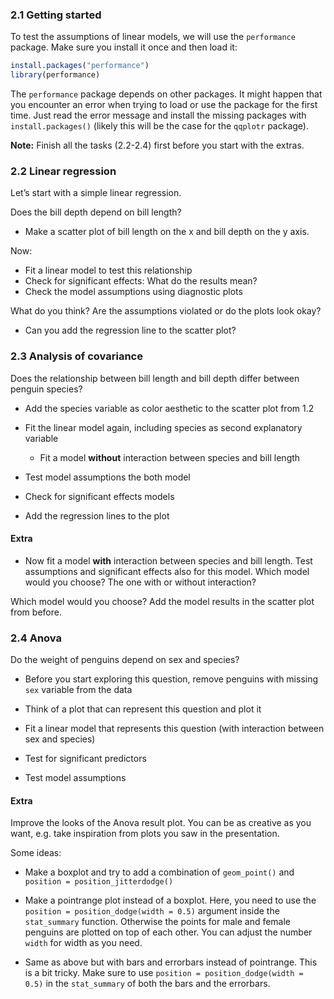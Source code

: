 ### 2.1 Getting started

To test the assumptions of linear models, we will use the `performance` package. Make sure you install it once and then load it:

```r
install.packages("performance")
library(performance)
```

The `performance` package depends on other packages. It might happen that you encounter an error when trying to load or use the package for the first time. Just read the error message and install the missing packages with `install.packages()` (likely this will be the case for the `qqplotr` package).

**Note:** Finish all the tasks (2.2-2.4) first before you start with the extras.

### 2.2 Linear regression

Let's start with a simple linear regression.

Does the bill depth depend on bill length?

- Make a scatter plot of bill length on the x and bill depth on the y axis.

Now:

- Fit a linear model to test this relationship
- Check for significant effects: What do the results mean?
- Check the model assumptions using diagnostic plots

What do you think? Are the assumptions violated or do the plots look okay?

- Can you add the regression line to the scatter plot?

### 2.3 Analysis of covariance

Does the relationship between bill length and bill depth differ between penguin species?

- Add the species variable as color aesthetic to the scatter plot from 1.2

- Fit the linear model again, including species as second explanatory variable
  - Fit a model **without** interaction between species and bill length

- Test model assumptions the both model

- Check for significant effects models

- Add the regression lines to the plot

#### Extra

- Now fit a model **with** interaction between species and bill length. Test assumptions and significant effects also for this model. Which model would you choose? The one with or without interaction?

Which model would you choose? Add the model results in the scatter plot from before.

### 2.4 Anova

Do the weight of penguins depend on sex and species?

- Before you start exploring this question, remove penguins with missing `sex` variable from the data

- Think of a plot that can represent this question and plot it

- Fit a linear model that represents this question (with interaction between sex and species)

- Test for significant predictors

- Test model assumptions

#### Extra

Improve the looks of the Anova result plot. You can be as creative as you want, e.g. take inspiration from plots you saw in the presentation.

Some ideas:

- Make a boxplot and try to add a combination of `geom_point()` and `position = position_jitterdodge()`

- Make a pointrange plot instead of a boxplot. Here, you need to use the `position = position_dodge(width = 0.5)` argument inside the `stat_summary` function. Otherwise the points for male and female penguins are plotted on top of each other. You can adjust the number `width` for width as you need.

- Same as above but with bars and errorbars instead of pointrange. This is a bit tricky. Make sure to use `position = position_dodge(width = 0.5)` in the `stat_summary` of both the bars and the errorbars. 
